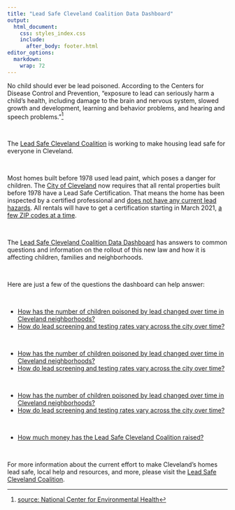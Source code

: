 ```yaml
---
title: "Lead Safe Cleveland Coalition Data Dashboard"
output: 
  html_document: 
    css: styles_index.css
    include: 
      after_body: footer.html
editor_options: 
  markdown: 
    wrap: 72
---
```




No child should ever be lead poisoned. According to the Centers for Disease Control and Prevention, "exposure to lead can seriously harm a child’s health, including damage to the brain and nervous system, slowed growth and development, learning and behavior problems, and hearing and speech problems."^[[source: National Center for Environmental Health](https://www.cdc.gov/nceh/features/leadpoisoning/index.html#:~:text=Exposure%20to%20lead%20can%20seriously,in%20children%20has%20been%20identified.)]

<br>

The [Lead Safe Cleveland Coalition](https://leadsafecle.org) is working to make housing lead safe for everyone in Cleveland. 

<br>

Most homes built before 1978 used lead paint, which poses a danger for children. The [City of Cleveland](https://cityofcleveland.legistar.com/LegislationDetail.aspx?ID=3971384&GUID=55AA3B1D-224B-41FD-B228-FC528D10269C&Options=ID%7CText%7C&Search=lead) now requires that all rental properties built before 1978 have a Lead Safe Certification. That means the home has been inspected by a certified professional and [does not have any current lead hazards](https://leadsafecle.org/6steps). All rentals will have to get a certification starting in March 2021, [a few ZIP codes at a time](https://leadsafecle.org/zip-code-groupings).

<br>

The [Lead Safe Cleveland Coalition Data Dashboard](https://cwru-urb-pov.shinyapps.io/lead_flexdashboard_shiny_may_6_2021_push/) has answers to common questions and information on the rollout of this new law and how it is affecting children, families and neighborhoods. 

<br>

Here are just a few of the questions the dashboard can help answer:

<br>


<div class="card" style="width: 50 rem;">
  <ul class="list-group list-group-flush">
    <li class="list-group-item" id="q1"><a href="https://cwru-urb-pov.shinyapps.io/lead_flexdashboard_blank_3_30_2021/#section-baseline">How has the number of children poisoned by lead changed over time in Cleveland neighborhoods?</a></li>
     <li class="list-group-item" id="q2"><a href="https://cwru-urb-pov.shinyapps.io/lead_flexdashboard_blank_3_30_2021/#section-implementation-and-monitoring">How do lead screening and testing rates vary across the city over time?</a></li>
     </ul>
</div>

<br>


<div class="card" style="width: 50 rem;">
  <ul class="list-group list-group-flush">
    <li class="list-group-item" id="q3"><a href="https://cwru-urb-pov.shinyapps.io/lead_flexdashboard_blank_3_30_2021/#section-baseline">How has the number of children poisoned by lead changed over time in Cleveland neighborhoods?</a></li>
     <li class="list-group-item" id="q4"><a href="https://cwru-urb-pov.shinyapps.io/lead_flexdashboard_blank_3_30_2021/#section-implementation-and-monitoring">How do lead screening and testing rates vary across the city over time?</a></li>
     </ul>
</div>

<br>

<div class="card" style="width: 50 rem;">
  <ul class="list-group list-group-flush">
    <li class="list-group-item" id="q5"><a href="https://cwru-urb-pov.shinyapps.io/lead_flexdashboard_blank_3_30_2021/#section-baseline">How has the number of children poisoned by lead changed over time in Cleveland neighborhoods?</a></li>
     <li class="list-group-item" id="q6"><a href="https://cwru-urb-pov.shinyapps.io/lead_flexdashboard_blank_3_30_2021/#section-implementation-and-monitoring">How do lead screening and testing rates vary across the city over time?</a></li>
     </ul>
</div>

<br>


<div class="card" style="width: 50 rem;">
  <ul class="list-group list-group-flush">
    <li class="list-group-item" id="q7"><a href="https://cwru-urb-pov.shinyapps.io/lead_flexdashboard_blank_3_30_2021/#section-development-advocacy">How much money has the Lead Safe Cleveland Coalition raised?</a></li>
</div>

<br>

For more information about the current effort to make Cleveland's homes lead safe, local help and resources, and more, please visit the [Lead Safe Cleveland Coalition](https://leadsafecle.org).




